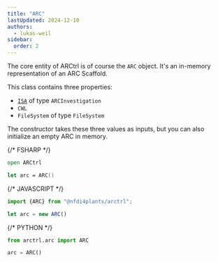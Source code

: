 ```yaml
---
title: "ARC"
lastUpdated: 2024-12-10
authors:
  - lukas-weil
sidebar:
  order: 2  
---
```




The core entity of ARCtrl is of course the `ARC` object. It's an in-memory representation of an ARC Scaffold.

This class contains three properties:

- [`ISA`](../isa) of type `ARCInvestigation`
- `CWL`
- `FileSystem` of type `FileSystem`

The constructor takes these three values as inputs, but you can also initialize an empty ARC in memory.

<Tabs syncKey="pl">

{/* FSHARP */}
<TabItem label="FSharp" icon='seti:'>

```fsharp
open ARCtrl

let arc = ARC()
```
</TabItem>



{/* JAVASCRIPT */}
<TabItem label="Javascript" icon='seti:javascript'>

```js
import {ARC} from "@nfdi4plants/arctrl";

let arc = new ARC()
```
</TabItem>


{/* PYTHON */}
<TabItem label="Python" icon='seti:python'>

```py
from arctrl.arc import ARC

arc = ARC()
```

</TabItem>
</Tabs>